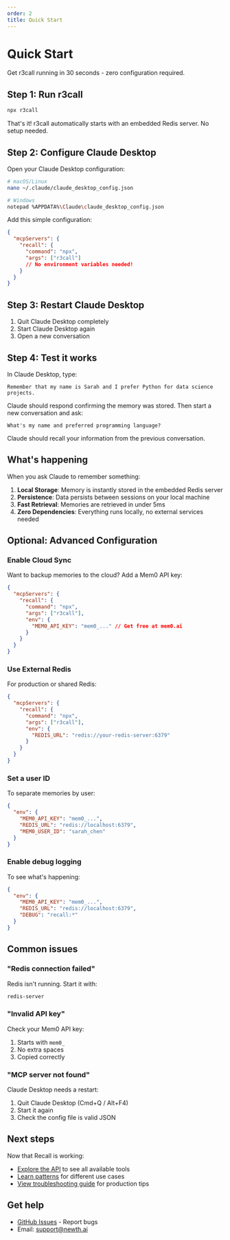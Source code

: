 ```yaml
---
order: 2
title: Quick Start
---
```


# Quick Start

Get r3call running in 30 seconds - zero configuration required.

## Step 1: Run r3call

```bash
npx r3call
```

That's it! r3call automatically starts with an embedded Redis server. No setup needed.

## Step 2: Configure Claude Desktop

Open your Claude Desktop configuration:

```bash
# macOS/Linux
nano ~/.claude/claude_desktop_config.json

# Windows
notepad %APPDATA%\Claude\claude_desktop_config.json
```

Add this simple configuration:

```json
{
  "mcpServers": {
    "recall": {
      "command": "npx",
      "args": ["r3call"]
      // No environment variables needed!
    }
  }
}
```

## Step 3: Restart Claude Desktop

1. Quit Claude Desktop completely
2. Start Claude Desktop again
3. Open a new conversation

## Step 4: Test it works

In Claude Desktop, type:

```
Remember that my name is Sarah and I prefer Python for data science projects.
```

Claude should respond confirming the memory was stored. Then start a new conversation and ask:

```
What's my name and preferred programming language?
```

Claude should recall your information from the previous conversation.

## What's happening

When you ask Claude to remember something:

1. **Local Storage**: Memory is instantly stored in the embedded Redis server
2. **Persistence**: Data persists between sessions on your local machine
3. **Fast Retrieval**: Memories are retrieved in under 5ms
4. **Zero Dependencies**: Everything runs locally, no external services needed

## Optional: Advanced Configuration

### Enable Cloud Sync

Want to backup memories to the cloud? Add a Mem0 API key:

```json
{
  "mcpServers": {
    "recall": {
      "command": "npx",
      "args": ["r3call"],
      "env": {
        "MEM0_API_KEY": "mem0_..." // Get free at mem0.ai
      }
    }
  }
}
```

### Use External Redis

For production or shared Redis:

```json
{
  "mcpServers": {
    "recall": {
      "command": "npx",
      "args": ["r3call"],
      "env": {
        "REDIS_URL": "redis://your-redis-server:6379"
      }
    }
  }
}
```

### Set a user ID

To separate memories by user:

```json
{
  "env": {
    "MEM0_API_KEY": "mem0_...",
    "REDIS_URL": "redis://localhost:6379",
    "MEM0_USER_ID": "sarah_chen"
  }
}
```

### Enable debug logging

To see what's happening:

```json
{
  "env": {
    "MEM0_API_KEY": "mem0_...",
    "REDIS_URL": "redis://localhost:6379",
    "DEBUG": "recall:*"
  }
}
```

## Common issues

### "Redis connection failed"

Redis isn't running. Start it with:

```bash
redis-server
```

### "Invalid API key"

Check your Mem0 API key:

1. Starts with `mem0_`
2. No extra spaces
3. Copied correctly

### "MCP server not found"

Claude Desktop needs a restart:

1. Quit Claude Desktop (Cmd+Q / Alt+F4)
2. Start it again
3. Check the config file is valid JSON

## Next steps

Now that Recall is working:

- [Explore the API](/docs/api-reference) to see all available tools
- [Learn patterns](/docs/examples/chatbot-memory) for different use cases
- [View troubleshooting guide](/docs/troubleshooting) for production tips

## Get help

- [GitHub Issues](https://github.com/n3wth/recall/issues) - Report bugs
- Email: support@newth.ai
